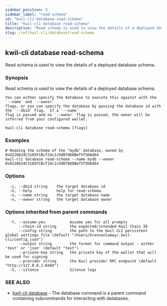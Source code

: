 ```yaml
---
sidebar_position: 8
sidebar_label: "read-schema"
id: "kwil-cli-database-read-schema"
title: "kwil-cli database read-schema"
description: "Read schema is used to view the details of a deployed database schema."
slug: /ref/kwil-cli/database/read-schema
---
```


## kwil-cli database read-schema

Read schema is used to view the details of a deployed database schema.

### Synopsis

Read schema is used to view the details of a deployed database schema.

	You can either specify the database to execute this against with the `--name` and `--owner`
	flags, or you can specify the database by passing the database id with the `--dbid` flag.  If a `--name`
	flag is passed and no `--owner` flag is passed, the owner will be inferred from your configured wallet.

```
kwil-cli database read-schema [flags]
```

### Examples

```
# Reading the schema of the "mydb" database, owned by 0x9228624C3185FCBcf24c1c9dB76D8Bef5f5DAd64
kwil-cli database read-schema --name mydb --owner 0x9228624C3185FCBcf24c1c9dB76D8Bef5f5DAd64
```

### Options

```
  -i, --dbid string    the target database id
  -h, --help           help for read-schema
  -n, --name string    the target database name
  -o, --owner string   the target database owner
```

### Options inherited from parent commands

```
  -Y, --assume-yes           Assume yes for all prompts
      --chain-id string      the expected/intended Kwil Chain ID
      --config string        the path to the Kwil CLI persistent global settings file (default "/Users/brennanlamey/.kwil-cli/config.json")
      --output string        the format for command output - either 'text' or 'json' (default "text")
      --private-key string   the private key of the wallet that will be used for signing
      --provider string      the Kwil provider RPC endpoint (default "http://127.0.0.1:8484")
  -S, --silence              Silence logs
```

### SEE ALSO

* [kwil-cli database](/docs/ref/kwil-cli/database)	 - The database command is a parent command containing subcommands for interacting with databases.

